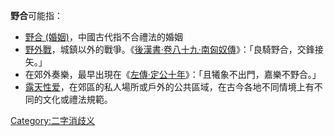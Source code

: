
'''野合'''可能指：
* [[野合_(婚姻)|野合 (婚姻)]]，中國古代指不合禮法的婚姻
* [[野外戰|野外戰]]，城鎮以外的戰爭。《[[s:後漢書/卷89|後漢書·卷八十九·南匈奴傳]]》：「良騎野合，交鋒接矢。」
* 在郊外奏樂，最早出現在《[[s:春秋左氏傳/定公#定公十年|左傳·定公十年]]》：「且犧象不出門，嘉樂不野合。」
* [[露天性爱|露天性爱]]，在郊區的私人場所或戶外的公共區域，在古今各地不同情境上有不同的文化或禮法規範。
{{disambig}}

[[Category:二字消歧义|Category:二字消歧义]]